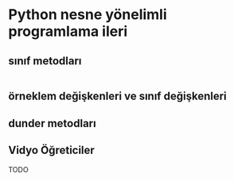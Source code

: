 # Python nesne yönelimli programlama ileri

## sınıf metodları


```.python
```




## örneklem değişkenleri ve sınıf değişkenleri



## dunder metodları


## 


## Vidyo Öğreticiler

TODO
